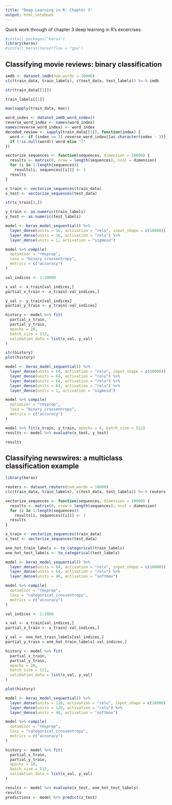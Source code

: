```yaml
---
title: "Deep Learning in R: Chapter 3"
output: html_notebook
---
```


Quick work through of chapter 3 deep learning in R's excercises.

```r
#install.packages("keras")
library(keras)
#install_keras(tensorflow = "gpu")
```

## Classifying movie reviews: binary classification

```r
imdb <- dataset_imdb(num_words = 10000)
c(c(train_data, train_labels), c(test_data, test_labels)) %<-% imdb
```

```r
str(train_data[[1]])

train_labels[[1]]

max(sapply(train_data, max))
```

```r
word_index <- dataset_imdb_word_index()
reverse_word_index <- names(word_index)
names(reverse_word_index) <- word_index
decoded_review <- sapply(train_data[[1]], function(index) {
  word <- if (index >= 3) reverse_word_index[[as.character(index - 3)]]
  if (!is.null(word)) word else "?"
})
```

```r
vectorize_sequences <- function(sequences, dimension = 10000) {
  results <- matrix(0, nrow = length(sequences), ncol = dimension)
  for (i in 1:length(sequences))
    results[i, sequences[[i]]] <- 1
  results
}

x_train <- vectorize_sequences(train_data)
x_test <- vectorize_sequences(test_data)

str(x_train[1,])
```


```r
y_train <- as.numeric(train_labels)
y_test <- as.numeric(test_labels)
```


```r
model <- keras_model_sequential() %>%
  layer_dense(units = 16, activation = "relu", input_shape = c(10000)) %>%
  layer_dense(units = 16, activation = "relu") %>%
  layer_dense(units = 1, activation = "sigmoid")
```

```r
model %>% compile(
  optimizer = "rmsprop",
  loss = "binary_crossentropy",
  metrics = c("accuracy")
)

```

```r
val_indices <- 1:10000

x_val <- x_train[val_indices,]
partial_x_train <- x_train[-val_indices,]

y_val <- y_train[val_indices]
partial_y_train <- y_train[-val_indices]
```

```r
history <- model %>% fit(
  partial_x_train,
  partial_y_train,
  epochs = 20,
  batch_size = 512,
  validation_data = list(x_val, y_val)
)
```


```r
str(history)
plot(history)
```

```r
model <- keras_model_sequential() %>%
  layer_dense(units = 64, activation = "relu", input_shape = c(10000)) %>%
  layer_dense(units = 64, activation = "relu") %>%
  layer_dense(units = 64, activation = "relu") %>%
  layer_dense(units = 64, activation = "relu") %>%
  layer_dense(units = 1, activation = "sigmoid")

model %>% compile(
  optimizer = "rmsprop",
  loss = "binary_crossentropy",
  metrics = c("accuracy")
)

model %>% fit(x_train, y_train, epochs = 4, batch_size = 512)
results <- model %>% evaluate(x_test, y_test)

results
```


## Classifying newswires: a multiclass classification example

```r
library(keras)

reuters <- dataset_reuters(num_words = 10000)
c(c(train_data, train_labels), c(test_data, test_labels)) %<-% reuters
```

```r
vectorize_sequences <- function(sequences, dimension = 10000) {
  results <- matrix(0, nrow = length(sequences), ncol = dimension)
  for (i in 1:length(sequences))
    results[i, sequences[[i]]] <- 1
  results
}

x_train <- vectorize_sequences(train_data)
x_test <- vectorize_sequences(test_data)
```

```r
one_hot_train_labels <- to_categorical(train_labels)
one_hot_test_labels <- to_categorical(test_labels)
```

```r
model <- keras_model_sequential() %>%
  layer_dense(units = 64, activation = "relu", input_shape = c(10000)) %>%
  layer_dense(units = 64, activation = "relu") %>%
  layer_dense(units = 46, activation = "softmax")

model %>% compile(
  optimizer = "rmsprop",
  loss = "categorical_crossentropy",
  metrics = c("accuracy")
)
```

```r
val_indices <- 1:1000

x_val <- x_train[val_indices,]
partial_x_train <- x_train[-val_indices,]

y_val <- one_hot_train_labels[val_indices,]
partial_y_train = one_hot_train_labels[-val_indices,]
```

```r
history <- model %>% fit(
  partial_x_train,
  partial_y_train,
  epochs = 20,
  batch_size = 512,
  validation_data = list(x_val, y_val)
)

plot(history)
```

```r
model <- keras_model_sequential() %>%
  layer_dense(units = 128, activation = "relu", input_shape = c(10000)) %>%
  layer_dense(units = 128, activation = "relu") %>%
  layer_dense(units = 46, activation = "softmax")

model %>% compile(
  optimizer = "rmsprop",
  loss = "categorical_crossentropy",
  metrics = c("accuracy")
)

history <- model %>% fit(
  partial_x_train,
  partial_y_train,
  epochs = 10,
  batch_size = 512,
  validation_data = list(x_val, y_val)
)

results <- model %>% evaluate(x_test, one_hot_test_labels)
results
predictions <- model %>% predict(x_test)
```